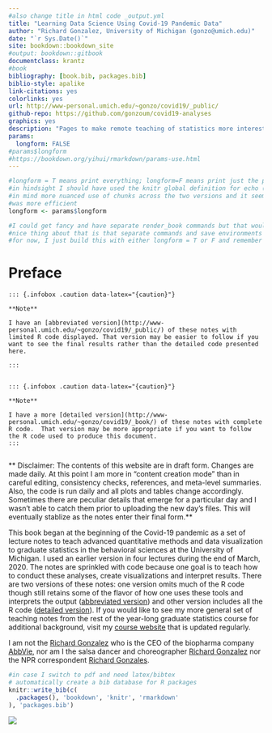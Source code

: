 ```yaml
--- 
#also change title in html code _output.yml
title: "Learning Data Science Using Covid-19 Pandemic Data"
author: "Richard Gonzalez, University of Michigan (gonzo@umich.edu)"
date: "`r Sys.Date()`"
site: bookdown::bookdown_site
#output: bookdown::gitbook 
documentclass: krantz
#book
bibliography: [book.bib, packages.bib]
biblio-style: apalike
link-citations: yes
colorlinks: yes
url: http://www-personal.umich.edu/~gonzo/covid19/_public/
github-repo: https://github.com/gonzoum/covid19-analyses
graphics: yes
description: "Pages to make remote teaching of statistics more interesting during the covid-19 pandemic."
params:
  longform: FALSE
#params$longform
#https://bookdown.org/yihui/rmarkdown/params-use.html
---
```


<!-- I decided to produce two versions of these documents. One for the R audience with all the R code and some statistical issues like checking assumptions and one for a broader audience without interest in the R details.  I use echo=longform to select which R chunks to print and asis echo=longform for conditional definition of text. Currently need to set longform=T in header of index file and choose the right output directory in _bookdown.  Need to figure out how to automatically do both. -->

<!-- ti get index:  Rscript -e "bookdown::render_book('index.Rmd', 'bookdown::pdf_book')" -->

<!-- To stop the server, run servr::daemon_stop(1) or restart your R session -->
<!-- Serving the directory /Users/gonzo/Dropbox/transfer/mac transfer/covid19-analyses at http://127.0.0.1:4321 -->

```r
#longform = T means print everything; longform=F means print just the pieces for public consumption
#in hindsight I should have used the knitr global definition for echo (for r chunks) and "asis" (for text) but when I started I had 
#in mind more nuanced use of chunks across the two versions and it seemed separate chunk by chunk definition
#was more efficient
longform <- params$longform

#I could get fancy and have separate render_book commands but that would require writing a script and putting the longform boolean in the script
#nice thing about that is that separate commands and save environments can be specified
#for now, I just build this with either longform = T or F and remember to copy _book to public when longform = F
```


# Preface {-}



```asis
::: {.infobox .caution data-latex="{caution}"}

**Note**

I have an [abbreviated version](http://www-personal.umich.edu/~gonzo/covid19/_public/) of these notes with limited R code displayed. That version may be easier to follow if you want to see the final results rather than the detailed code presented here.

:::
  
```

```asis
::: {.infobox .caution data-latex="{caution}"}

**Note**

I have a more [detailed version](http://www-personal.umich.edu/~gonzo/covid19/_book/) of these notes with complete R code.  That version may be more appropriate if you want to follow the R code used to produce this document.
:::
  
```

** Disclaimer:  The contents of this website are in draft form.  Changes are made daily.  At this point I am more in "content creation mode" than in careful editing, consistency checks, references, and meta-level summaries.  Also, the code is run daily and all plots and tables change accordingly. Sometimes there are peculiar details that emerge for a particular day and I wasn't able to catch them prior to uploading the new day's files. This will eventually stablize as the notes enter their final form.** 

This book began at the beginning of the Covid-19 pandemic as a set of lecture notes to teach advanced quantitative methods and data visualization to graduate statistics in the behavioral sciences at the University of Michigan. I used an earlier version in four lectures during the end of March, 2020. The notes are sprinkled with code because one goal is to teach how to conduct these analyses, create visualizations and interpret results.  There are two versions of these notes: one version omits much of the R code though still retains some of the flavor of how one uses these tools and interprets the output ([abbreviated version](http://www-personal.umich.edu/~gonzo/covid19/_public)) and other version includes all the R code ([detailed version](http://www-personal.umich.edu/~gonzo/covid19/_book)).   If you would like to see my more general set of teaching notes from the rest of the year-long graduate statistics course for additional background, visit my [course website](http://www-personal.umich.edu/~gonzo/coursenotes/) that is updated regularly.

<!-- ::: {.infobox .caution data-latex="{caution}"} -->

<!-- **Note** -->

<!-- Throughout these notes I adapted existing code and examples. Where I borrowed from other people I provide appropriate citation.  I wrote these notes relatively quickly and have not double checked all the code nor have edited the text carefully. I also worked on this in small pieces so there may be inconsistencies or redundancies across pieces, which will eventually be fixed and written in more elegant flowing code. -->

<!-- ::: -->


I am not the [Richard Gonzalez](https://www.fiercepharma.com/pharma/abbvie-ceo-gonzalez-nabbed-21-6b-pay-package-year-marked-by-megamerger-humira-decline) who is the CEO of the biopharma company [AbbVie](https://www.abbvie.com/our-company.html?utm_campaign=cc_herenow_2020_rep&utm_medium=psearch&utm_source=google&utm_content=brand%20core&utm_term=abbvie), nor am I the salsa dancer and choreographer [Richard Gonzalez](https://gibneydance.org/event/mixed-flava-contemporary-caribbean-dance/2018-12-02/) nor the NPR correspondent [Richard Gonzales](https://www.npr.org/people/2100569/richard-gonzales). 



```r
#in case I switch to pdf and need latex/bibtex
# automatically create a bib database for R packages
knitr::write_bib(c(
  .packages(), 'bookdown', 'knitr', 'rmarkdown'
), 'packages.bib')
```

<!-- UM counter script -->

<img src="http://counter.www.umich.edu/counter?link=http://www.umich.edu/~gonzo/covid-19/+book/index.html">


<!--  To stop the server, run servr::daemon_stop(1) or restart your R session -->
<!--  Serving the directory /Users/gonzo/Dropbox/transfer/mac transfer/bookdown-demo-master at http://127.0.0.1:4321-->

<!-- Various R notes -->
<!-- You can label chapter and section titles using `{#label}` after them, e.g., we can reference Chapter \@ref(intro). If you do not manually label them, there will be automatic labels anyway, e.g., Chapter \@ref(methods). -->

<!-- Figures and tables with captions will be placed in `figure` and `table` environments, respectively. -->

<!-- ```{r nice-fig, fig.cap='Here is a nice figure!', out.width='80%', fig.asp=.75, fig.align='center'} -->
<!-- par(mar = c(4, 4, .1, .1)) -->
<!-- plot(pressure, type = 'b', pch = 19) -->
<!-- ``` -->

<!-- Reference a figure by its code chunk label with the `fig:` prefix, e.g., see Figure \@ref(fig:nice-fig). Similarly, you can reference tables generated from `knitr::kable()`, e.g., see Table \@ref(tab:nice-tab). -->

<!-- ```{r nice-tab, tidy=FALSE} -->
<!-- knitr::kable( -->
<!--   head(iris, 20), caption = 'Here is a nice table!', -->
<!--   booktabs = TRUE -->
<!-- ) -->
<!-- ``` -->


<!-- You can write citations, too. For example, we are using the **bookdown** package [@R-bookdown] in this sample book, which was built on top of R Markdown and **knitr** [@xie2015]. -->

